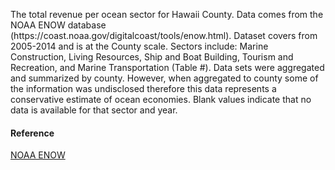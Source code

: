 The total revenue per ocean sector for Hawaii County. Data comes from the NOAA ENOW database (https://coast.noaa.gov/digitalcoast/tools/enow.html). Dataset covers from 2005-2014 and is at the County scale. Sectors include: Marine Construction, Living Resources, Ship and Boat Building, Tourism and Recreation, and Marine Transportation (Table #).  Data sets were aggregated and summarized by county. However, when aggregated to county some of the information was undisclosed therefore this data represents a conservative estimate of ocean economies. Blank values indicate that no data is available for that sector and year.

#### Reference

[NOAA ENOW](https://coast.noaa.gov/digitalcoast/tools/enow.html)